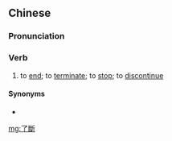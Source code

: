 ==Chinese==
{{zh-forms|s=了断}}

===Pronunciation===
{{zh-pron
|m=liǎoduàn
|c=liu5 dyun6
|mc=y,2
|cat=v
}}

===Verb===
{{zh-verb}}

# to [[end]]; to [[terminate]]; to [[stop]]; to [[discontinue]]

====Synonyms====
* {{zh-l|終止}}

[[mg:了斷]]